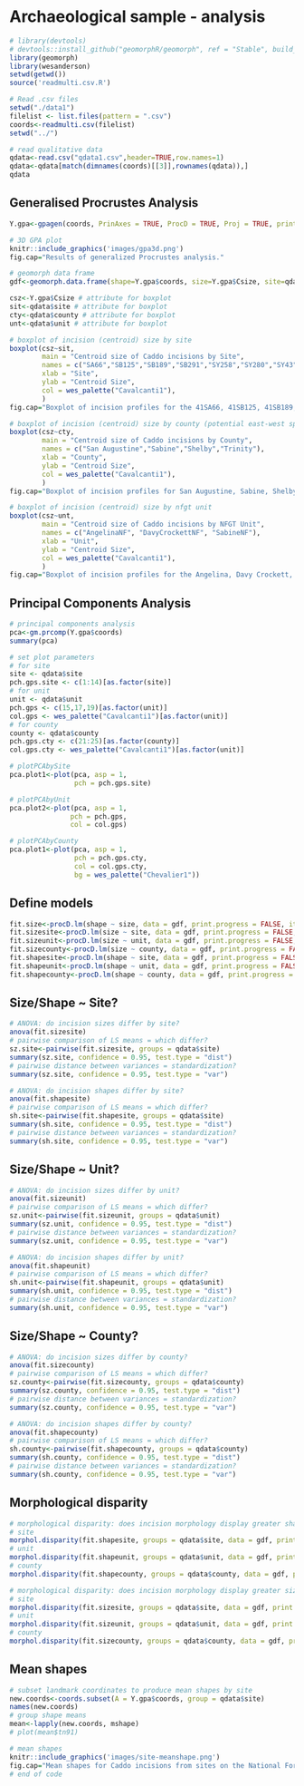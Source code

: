 # Archaeological sample - analysis

```r
# library(devtools)
# devtools::install_github("geomorphR/geomorph", ref = "Stable", build_vignettes = TRUE)
library(geomorph)
library(wesanderson)
setwd(getwd())
source('readmulti.csv.R')

# Read .csv files
setwd("./data1")
filelist <- list.files(pattern = ".csv")
coords<-readmulti.csv(filelist)
setwd("../")

# read qualitative data
qdata<-read.csv("qdata1.csv",header=TRUE,row.names=1)
qdata<-qdata[match(dimnames(coords)[[3]],rownames(qdata)),]
qdata
```

## Generalised Procrustes Analysis

```r
Y.gpa<-gpagen(coords, PrinAxes = TRUE, ProcD = TRUE, Proj = TRUE, print.progress = FALSE)

# 3D GPA plot
knitr::include_graphics('images/gpa3d.png')
fig.cap="Results of generalized Procrustes analysis."

# geomorph data frame
gdf<-geomorph.data.frame(shape=Y.gpa$coords, size=Y.gpa$Csize, site=qdata$site, unit=qdata$unit, county=qdata$county) 

csz<-Y.gpa$Csize # attribute for boxplot
sit<-qdata$site # attribute for boxplot
cty<-qdata$county # attribute for boxplot
unt<-qdata$unit # attribute for boxplot

# boxplot of incision (centroid) size by site
boxplot(csz~sit,
        main = "Centroid size of Caddo incisions by Site",
        names = c("SA66","SB125","SB189","SB291","SY258","SY280","SY43","TN91"),
        xlab = "Site",
        ylab = "Centroid Size",
        col = wes_palette("Cavalcanti1"),
        )
fig.cap="Boxplot of incision profiles for the 41SA66, 41SB125, 41SB189, 41SB291, 41SY258, 41SY280, 41SY43, and 41TN91 sites."

# boxplot of incision (centroid) size by county (potential east-west spatial differences)
boxplot(csz~cty,
        main = "Centroid size of Caddo incisions by County",
        names = c("San Augustine","Sabine","Shelby","Trinity"),
        xlab = "County",
        ylab = "Centroid Size",
        col = wes_palette("Cavalcanti1"),
        )
fig.cap="Boxplot of incision profiles for San Augustine, Sabine, Shelby, and Trinity Counties."

# boxplot of incision (centroid) size by nfgt unit
boxplot(csz~unt, 
        main = "Centroid size of Caddo incisions by NFGT Unit",
        names = c("AngelinaNF", "DavyCrockettNF", "SabineNF"),
        xlab = "Unit",
        ylab = "Centroid Size",
        col = wes_palette("Cavalcanti1"),
        )
fig.cap="Boxplot of incision profiles for the Angelina, Davy Crockett, and Sabine National Forests."
```

## Principal Components Analysis

```r
# principal components analysis
pca<-gm.prcomp(Y.gpa$coords)
summary(pca)

# set plot parameters
# for site
site <- qdata$site
pch.gps.site <- c(1:14)[as.factor(site)]
# for unit
unit <- qdata$unit
pch.gps <- c(15,17,19)[as.factor(unit)]
col.gps <- wes_palette("Cavalcanti1")[as.factor(unit)]
# for county
county <- qdata$county
pch.gps.cty <- c(21:25)[as.factor(county)]
col.gps.cty <- wes_palette("Cavalcanti1")[as.factor(unit)]

# plotPCAbySite
pca.plot1<-plot(pca, asp = 1,
                pch = pch.gps.site)

# plotPCAbyUnit
pca.plot2<-plot(pca, asp = 1,
               pch = pch.gps,
               col = col.gps)

# plotPCAbyCounty
pca.plot1<-plot(pca, asp = 1,
                pch = pch.gps.cty,
                col = col.gps.cty,
                bg = wes_palette("Chevalier1"))
```

## Define models

```r
fit.size<-procD.lm(shape ~ size, data = gdf, print.progress = FALSE, iter = 9999)
fit.sizesite<-procD.lm(size ~ site, data = gdf, print.progress = FALSE, iter = 9999)
fit.sizeunit<-procD.lm(size ~ unit, data = gdf, print.progress = FALSE, iter = 9999)
fit.sizecounty<-procD.lm(size ~ county, data = gdf, print.progress = FALSE, iter = 9999)
fit.shapesite<-procD.lm(shape ~ site, data = gdf, print.progress = FALSE, iter = 9999)
fit.shapeunit<-procD.lm(shape ~ unit, data = gdf, print.progress = FALSE, iter = 9999)
fit.shapecounty<-procD.lm(shape ~ county, data = gdf, print.progress = FALSE, iter = 9999)
```

## Size/Shape ~ Site?

```r
# ANOVA: do incision sizes differ by site?
anova(fit.sizesite)
# pairwise comparison of LS means = which differ?
sz.site<-pairwise(fit.sizesite, groups = qdata$site)
summary(sz.site, confidence = 0.95, test.type = "dist")
# pairwise distance between variances = standardization?
summary(sz.site, confidence = 0.95, test.type = "var")

# ANOVA: do incision shapes differ by site?
anova(fit.shapesite)
# pairwise comparison of LS means = which differ?
sh.site<-pairwise(fit.shapesite, groups = qdata$site)
summary(sh.site, confidence = 0.95, test.type = "dist")
# pairwise distance between variances = standardization?
summary(sh.site, confidence = 0.95, test.type = "var")
```

## Size/Shape ~ Unit?

```r
# ANOVA: do incision sizes differ by unit?
anova(fit.sizeunit)
# pairwise comparison of LS means = which differ?
sz.unit<-pairwise(fit.sizeunit, groups = qdata$unit)
summary(sz.unit, confidence = 0.95, test.type = "dist")
# pairwise distance between variances = standardization?
summary(sz.unit, confidence = 0.95, test.type = "var")

# ANOVA: do incision shapes differ by unit?
anova(fit.shapeunit)
# pairwise comparison of LS means = which differ?
sh.unit<-pairwise(fit.shapeunit, groups = qdata$unit)
summary(sh.unit, confidence = 0.95, test.type = "dist")
# pairwise distance between variances = standardization?
summary(sh.unit, confidence = 0.95, test.type = "var")
```

## Size/Shape ~ County?

```r
# ANOVA: do incision sizes differ by county?
anova(fit.sizecounty)
# pairwise comparison of LS means = which differ?
sz.county<-pairwise(fit.sizecounty, groups = qdata$county)
summary(sz.county, confidence = 0.95, test.type = "dist")
# pairwise distance between variances = standardization?
summary(sz.county, confidence = 0.95, test.type = "var")

# ANOVA: do incision shapes differ by county?
anova(fit.shapecounty)
# pairwise comparison of LS means = which differ?
sh.county<-pairwise(fit.shapecounty, groups = qdata$county)
summary(sh.county, confidence = 0.95, test.type = "dist")
# pairwise distance between variances = standardization?
summary(sh.county, confidence = 0.95, test.type = "var")
```

## Morphological disparity

```r
# morphological disparity: does incision morphology display greater shape variation among individuals relative to site, unit, or county?
# site
morphol.disparity(fit.shapesite, groups = qdata$site, data = gdf, print.progress = FALSE, iter = 9999)
# unit
morphol.disparity(fit.shapeunit, groups = qdata$unit, data = gdf, print.progress = FALSE, iter = 9999)
# county
morphol.disparity(fit.shapecounty, groups = qdata$county, data = gdf, print.progress = FALSE, iter = 9999)

# morphological disparity: does incision morphology display greater size variation among individuals relative to site, unit, or county?
# site
morphol.disparity(fit.sizesite, groups = qdata$site, data = gdf, print.progress = FALSE, iter = 9999)
# unit
morphol.disparity(fit.sizeunit, groups = qdata$unit, data = gdf, print.progress = FALSE, iter = 9999)
# county
morphol.disparity(fit.sizecounty, groups = qdata$county, data = gdf, print.progress = FALSE, iter = 9999)
```

## Mean shapes

```r
# subset landmark coordinates to produce mean shapes by site
new.coords<-coords.subset(A = Y.gpa$coords, group = qdata$site)
names(new.coords)
# group shape means
mean<-lapply(new.coords, mshape)
# plot(mean$tn91)

# mean shapes
knitr::include_graphics('images/site-meanshape.png')
fig.cap="Mean shapes for Caddo incisions from sites on the National Forests and Grasslands in Texas."
# end of code
```
